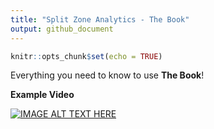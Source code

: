 ```yaml
---
title: "Split Zone Analytics - The Book"
output: github_document
---
```


```r
knitr::opts_chunk$set(echo = TRUE)
```

Everything you need to know to use **The Book**!

**Example Video**

[![IMAGE ALT TEXT HERE](Visualizations/Youtube Video Thumbnail.png)](https://www.youtube.com/watch?v=EysyNzu0tno)
